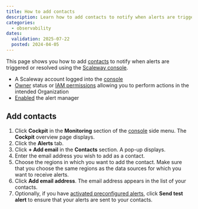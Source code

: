```yaml
---
title: How to add contacts
description: Learn how to add contacts to notify when alerts are triggered or resolved using the Scaleway console. Follow the steps to configure contacts, choose whether to be notified when alerts are resolved, and send test alerts.
categories:
  - observability
dates:
  validation: 2025-07-22
  posted: 2024-04-05
---
```



This page shows you how to add [contacts](/cockpit/concepts/#contacts) to notify when alerts are triggered or resolved using the [Scaleway console](https://console.scaleway.com/).

<Requirements />

  - A Scaleway account logged into the [console](https://console.scaleway.com)
  - [Owner](/iam/concepts/#owner) status or [IAM permissions](/iam/concepts/#permission) allowing you to perform actions in the intended Organization
  - [Enabled](/cockpit/how-to/enable-alert-manager/) the alert manager

## Add contacts

1. Click **Cockpit** in the **Monitoring** section of the [console](https://console.scaleway.com/) side menu. The **Cockpit** overview page displays.
2. Click the **Alerts** tab.
3. Click **+ Add email** in the **Contacts** section. A pop-up displays.
4. Enter the email address you wish to add as a contact.
5. Choose the regions in which you want to add the contact.
        <Message type="important">
         Make sure that you choose the same regions as the data sources for which you want to receive alerts.
        </Message>
6. Click **Add email address**. The email address appears in the list of your contacts.
7. Optionally, if you have [activated preconfigured alerts](/cockpit/how-to/activate-managed-alerts/), click **Send test alert** to ensure that your alerts are sent to your contacts.
